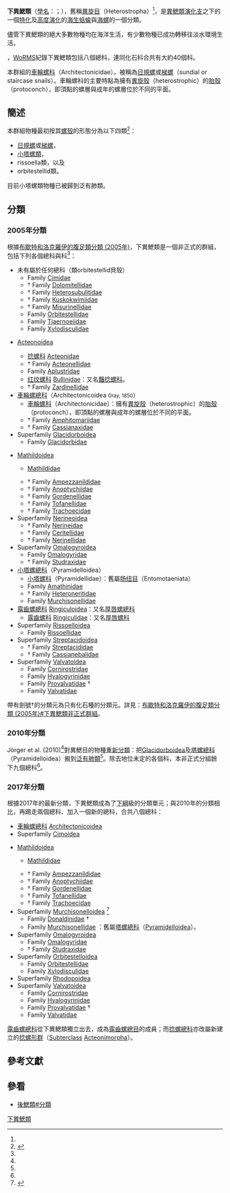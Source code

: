 {{Automatic taxobox
 | image = Hydatina physis.png
 | image_caption = 一隻[[密纹泡螺|密纹泡螺]]（''[[Hydatina_physis|Hydatina physis]]''）的活體，身體的前方在圖片的上方。
 | taxon = Lower Heterobranchia
 | subdivision_ranks = [[總科|總科]]
 | subdivision = [[#分類|見內文]]
 | synonyms_ref = {{r|WoRMS_1054702}}
 | synonyms = 
* Allogastropoda
}}

'''下異鰓類'''（[[學名|學名]]：{{lang|la |Allogastropoda}}；{{lang-en|Lower Heterobranchia}}），舊稱[[異旋目|異旋目]]（Heterostropha）<ref name="Haszprunar 1985"/>，是[[異鰓類|異鰓類]][[演化支|演化支]]之下的一個[[特化|特化]]及[[高度演化|高度演化]]的[[海生動物|海生]][[海蛞蝓|蛞蝓]]與[[海螺|海螺]]的一個分類。

儘管下異鰓類的絕大多數物種均在海洋生活，有少數物種已成功轉移往淡水環境生活。

{{as of|2018|02|18}}，[[WoRMS|WoRMS]]紀錄下異鰓類包括八個總科，連同化石科合共有大約40個科{{r|WoRMS_1054702}}。

本群組的[[車輪螺科|車輪螺科]]（Architectonicidae），被稱為[[日規螺|日規螺]]或[[梯螺|梯螺]]（sundial or staircase snails）。車輪螺科的主要特點為擁有[[異旋殼|異旋殼]]（heterostrophic）的[[胎殼|胎殼]]（protoconch），即頂點的螺層與成年的螺層位於不同的平面。

==簡述==
本群組物種最初按其[[螺殼|螺殼]]的形態分為以下四類<ref>{{Cite web |url=http://www.molluscsoftasmania.net/Subclass%20pages/Heterobranchia.html |title=存档副本 |accessdate=2013-09-28 |archive-date=2020-10-14 |archive-url=https://web.archive.org/web/20201014204156/http://www.molluscsoftasmania.net/Subclass%20pages/Heterobranchia.html |dead-url=no }}</ref>：
* [[日規螺|日規螺]]或[[梯螺|梯螺]]，
* [[小塔螺總科|小塔螺類]]，
* rissoella類，以及 
* orbitestellid類。

目前小塔螺類物種已被歸到泛有肺類。

==分類==
===2005年分類===
根據[[布歇特和洛克羅伊的腹足類分類_(2005年)|布歇特和洛克羅伊的腹足類分類 (2005年)]]，下異鰓類是一個非正式的群組，包括下列各個總科與科<ref name="Bouchet 2005" />：
*未有屬於任何總科（類orbitestellid貝殼）
** Family [[Cimidae|Cimidae]]
** † Family [[Dolomitellidae|Dolomitellidae]]
** † Family [[Heterosubulitidae|Heterosubulitidae]]
** † Family [[Kuskokwimiidae|Kuskokwimiidae]]
** † Family [[Misurinellidae|Misurinellidae]]
**Family [[Orbitestellidae|Orbitestellidae]]
**Family [[Tjaernoeiidae|Tjaernoeiidae]]
**Family [[Xylodisculidae|Xylodisculidae]]
*{{tsl|en|Acteonoidea|捻螺總科}} [[Acteonoidea|Acteonoidea]]
**[[捻螺科|捻螺科]] [[Acteonidae|Acteonidae]]
** † Family [[Acteonellidae|Acteonellidae]]
**Family [[Aplustridae|Aplustridae]]
**[[红纹螺科|红纹螺科]] [[Bullinidae|Bullinidae]]：又名[[豔捻螺科|豔捻螺科]]。
** † Family [[Zardinellidae|Zardinellidae]]
* [[車輪螺總科|車輪螺總科]]（Architectonicoidea <small>Gray, 1850</small>）
** [[車輪螺科|車輪螺科]]（Architectonicidae）：擁有[[異旋殼|異旋殼]]（heterostrophic）的[[胎殼|胎殼]]（protoconch），即頂點的螺層與成年的螺層位於不同的平面。
** † Family [[Amphitomariidae|Amphitomariidae]]
** † Family [[Cassianaxidae|Cassianaxidae]]
*Superfamily [[Glacidorboidea|Glacidorboidea]]
**Family [[Glacidorbidae|Glacidorbidae]]
*{{tsl|en|Mathildoidea|彫蜷總科}} [[Mathildoidea|Mathildoidea]]
**{{tsl|en|Mathildidae|彫蜷科}} [[Mathildidae|Mathildidae]]
** † Family [[Ampezzanildidae|Ampezzanildidae]]
** † Family [[Anoptychiidae|Anoptychiidae]]
** † Family [[Gordenellidae|Gordenellidae]]
** † Family [[Tofanellidae|Tofanellidae]]
** † Family [[Trachoecidae|Trachoecidae]]
*Superfamily [[Nerineoidea|Nerineoidea]]
** † Family [[Nerineidae|Nerineidae]]
** † Family [[Ceritellidae|Ceritellidae]]
** † Family [[Nerinellidae|Nerinellidae]]
*Superfamily [[Omalogyroidea|Omalogyroidea]]
**Family [[Omalogyridae|Omalogyridae]]
** † Family [[Studraxidae|Studraxidae]]
*[[小塔螺總科|小塔螺總科]]（Pyramidelloidea）
**[[小塔螺科|小塔螺科]]（Pyramidellidae）：舊屬[[肠纽目|肠纽目]]（Entomotaeniata）
**Family [[Amathinidae|Amathinidae]]
** † Family [[Heteroneritidae|Heteroneritidae]]
**Family [[Murchisonellidae|Murchisonellidae]]
*[[露齒螺總科|露齒螺總科]] [[Ringiculoidea|Ringiculoidea]]：又名[[厚唇螺總科|厚唇螺總科]]
**[[露齒螺科|露齒螺科]] [[Ringiculidae|Ringiculidae]]：又名[[厚唇螺科|厚唇螺科]]
*Superfamily [[Rissoelloidea|Rissoelloidea]]
**Family [[Rissoellidae|Rissoellidae]]
*Superfamily [[Streptacidoidea|Streptacidoidea]]
** † Family [[Streptacididae|Streptacididae]]
** † Family [[Cassianebalidae|Cassianebalidae]]
*Superfamily [[Valvatoidea|Valvatoidea]] {{small |Gray, 1840}}
** Family [[Cornirostridae|Cornirostridae]] {{small |Ponder, 1990}}
** Family [[Hyalogyrinidae|Hyalogyrinidae]] {{small |Warén & Bouchet, 1993}}
** Family [[Provalvatidae|Provalvatidae]] {{small |Bandel, 1991}} †
** Family [[Valvatidae|Valvatidae]] {{small |Gray, 1840}}

帶有劍號†的分類元為只有化石種的分類元。詳見：[[布歇特和洛克羅伊的腹足類分類_(2005年)#下異鰓類非正式群組|布歇特和洛克羅伊的腹足類分類 (2005年)#下異鰓類非正式群組]]{{R|Bouchet 2005}}。

===2010年分類===
Jörger et al. (2010)<ref name="Jörger 2010"/>對異鰓目的物種[[異鰓總目#2010年分類|重新分類]]：把[[Glacidorboidea|Glacidorboidea]]及[[塔螺總科|塔螺總科]]（Pyramidelloidea）搬到[[泛有肺類|泛有肺類]]<ref name="Jörger 2010"/>。除去地位未定的各個科，本非正式分組餘下九個總科<ref name="Jörger 2010"/>。

===2017年分類===
根據2017年的最新分類，下異鰓類成為了[[下綱|下綱]]級的分類單元；與2010年的分類相比，再踢走兩個總科、加入一個新的總科，合共八個總科{{r|Bouchet 2017}}：
* [[車輪螺總科|車輪螺總科]] [[Architectonicoidea|Architectonicoidea]] {{small|Gray, 1850}}
*Superfamily [[Cimoidea|Cimoidea]] {{small|Warén, 1993}}
*{{tsl|en|Mathildoidea|彫蜷總科}} [[Mathildoidea|Mathildoidea]] {{small|Dall, 1889}}
**{{tsl|en|Mathildidae|彫蜷科}} [[Mathildidae|Mathildidae]] {{small|Dall, 1889}}
** † Family [[Ampezzanildidae|Ampezzanildidae]]
** † Family [[Anoptychiidae|Anoptychiidae]]
** † Family [[Gordenellidae|Gordenellidae]]
** † Family [[Tofanellidae|Tofanellidae]]
** † Family [[Trachoecidae|Trachoecidae]]
*Superfamily [[Murchisonelloidea|Murchisonelloidea]] {{small|T. L. Casey, 1904}}<ref>{{WoRMS |title=Murchisonelloidea T. L. Casey, 1904 |date=2018-02-04 |access-date=2018-03-14 }}</ref>
** Family [[Donaldinidae|Donaldinidae]] {{small|Bandel, 1994}} †
** Family [[Murchisonellidae|Murchisonellidae]] {{small|T. L. Casey, 1904}}：舊屬[[塔螺總科|塔螺總科]]（[[Pyramidelloidea|Pyramidelloidea]]）{{r|Bouchet 2005}}。
*Superfamily [[Omalogyroidea|Omalogyroidea]] {{small|G.O. Sars, 1878}}
**Family [[Omalogyridae|Omalogyridae]]
** † Family [[Studraxidae|Studraxidae]]
*Superfamily [[Orbitestelloidea|Orbitestelloidea]] {{small |Iredale, 1917}}
**Family [[Orbitestellidae|Orbitestellidae]] {{small |Iredale, 1917}}
**Family [[Xylodisculidae|Xylodisculidae]]  {{small |Warén, 1992}}
*Superfamily [[Rhodopoidea|Rhodopoidea]] {{small |Ihering, 1876}}
*Superfamily [[Valvatoidea|Valvatoidea]] {{small |Gray, 1840}}
** Family [[Cornirostridae|Cornirostridae]] {{small |Ponder, 1990}}
** Family [[Hyalogyrinidae|Hyalogyrinidae]] {{small |Warén & Bouchet, 1993}}
** Family [[Provalvatidae|Provalvatidae]]  {{small |Bandel, 1991}} †
** Family [[Valvatidae|Valvatidae]] {{small |Gray, 1840}}

[[露齒螺總科|露齒螺總科]]從下異鰓類獨立出去，成為[[露齒螺總目|露齒螺總目]]的成員；而[[捻螺總科|捻螺總科]]亦改屬新建立的[[捻螺形群|捻螺形群]]（[[Subterclass|Subterclass]] [[Acteonimorpha|Acteonimorpha]]）{{r|WoRMS_411860}}。

==參考文獻==
{{reflist |refs=
<ref name="Bouchet 2005">{{Bouchet 2005}}</ref>
<ref name="Bouchet 2017">{{Bouchet 2017}}</ref>
<ref name="Haszprunar 1985">{{cite journal
 | last=Haszprunar |first=G.
 |title = The Heterobranchia ― a new concept of the phylogeny of the higher Gastropoda
 |url = http://onlinelibrary.wiley.com/doi/10.1111/j.1439-0469.1985.tb00567.x/abstract
 |year = 1985
 |journal = [[動物系統與進化研究雜誌|動物系統與進化研究雜誌]]（Zeitschrift für zoologische Systematik und Evolutionsforschung）
 |volume = 23| issue = 1 | pages = 15-37
 |doi=10.1111/j.1439-0469.1985.tb00567.x
 |issn=0044-3808 |language=en }}</ref>
<ref name="Jörger 2010">{{Jörger 2010}}</ref>
<ref name="WoRMS_1054702">{{WoRMS |id=1054702 |db=MolluscaBase |title= Orbitestelloidea Iredale, 1917 |date=2018-02-18 }}</ref>
}}

==參看==
* [[後鰓類#分類|後鰓類#分類]]

{{軟體動物}}
{{Taxonbar|from=Q6430801}}

[[Category:下異鰓類|]]